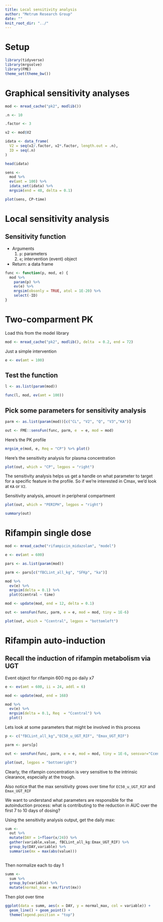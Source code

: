 ```yaml
---
title: Local sensitivity analysis
author: "Metrum Research Group"
date: ""
knit_root_dir: "../"
---
```

  
# Setup

```r
library(tidyverse)
library(mrgsolve)
library(FME)
theme_set(theme_bw())
```


# Graphical sensitivity analyses

```r
mod <- mread_cache("pk2", modlib())

.n <- 10

.factor <- 3

v2 <- mod$V2

idata <- data_frame(
  V2 = seq(v2/.factor, v2*.factor, length.out = .n), 
  ID = seq(.n)
)
```

```r
head(idata)
```

```r

sens <- 
  mod %>% 
  ev(amt = 100) %>%
  idata_set(idata) %>%
  mrgsim(end = 48, delta = 0.1)

plot(sens, CP~time)
```


# Local sensitivity analysis

## Sensitivity function

- Arguments
    1. `p`: parameters
    1. `e`; intervention (event) object
- Return: a data frame

```r
func <- function(p, mod, e) {
  mod %>%
    param(p) %>%
    ev(e) %>% 
    mrgsim(obsonly = TRUE, atol = 1E-20) %>% 
    select(-ID)
}
```


# Two-comparment PK

Load this from the model library

```r
mod <- mread_cache("pk2", modlib(), delta  = 0.2, end = 72)
```

Just a simple intervention
```r
e <- ev(amt = 100)
```

## Test the function
```r
l <- as.list(param(mod))

func(l, mod, ev(amt = 100))
```


## Pick some parameters for sensitivity analysis
```r
parm <- as.list(param(mod))[c("CL", "V2", "Q", "V3","KA")]
```

```r
out <- FME::sensFun(func, parm, e  = e, mod = mod)
```


Here's the PK profile
```r
mrgsim_e(mod, e, Req = "CP") %>% plot()
```

Here's the sensitivity analysis for plasma concentration

```r
plot(out, which = "CP", legpos = "right")
```

The sensitivity analysis helps us get a handle on what parameter to 
target for a specific feature in the profile.  So if we're interested
in Cmax, we'd look at `KA` or `V2`. 

Sensitivity analysis, amount in peripheral compartment
```r
plot(out, which = "PERIPH", legpos = "right")
```

```r
summary(out)
```



# Rifampin single dose

```r
mod <- mread_cache("rifampicin_midazolam", "model")
```

```r
e <- ev(amt = 600)
```

```r
pars <- as.list(param(mod))
```


```r
parm <- pars[c("fBCLint_all_kg", "SFKp", "ka")]
```


```r
mod %>% 
  ev(e) %>% 
  mrgsim(delta = 0.1) %>% 
  plot(Ccentral ~ time)
```

```r
mod <- update(mod, end = 12, delta = 0.1)
```


```r
out <- sensFun(func, parm, e = e, mod = mod, tiny = 1E-6)
```

```r
plot(out, which = "Ccentral", legpos = "bottomleft")
```



# Rifampin auto-induction
 
 
## Recall the induction of rifampin metabolism via UGT
 
Event object for rifampin 600 mg po daily x7 

```r
e <- ev(amt = 600, ii = 24, addl = 6)

mod <- update(mod, end = 168)
```


```r
mod %>%
  ev(e) %>%
  mrgsim(delta = 0.1, Req  = "Ccentral") %>%
  plot()
```

Lets look at some parameters that might be involved in 
this process
 
```r
p <- c("fBCLint_all_kg","EC50_u_UGT_RIF", "Emax_UGT_RIF")

parm <- pars[p]
```

```r
out <- sensFun(func, parm, e = e, mod = mod, tiny = 1E-6, sensvar="Ccentral")
```


```r
plot(out, legpos = "bottomright")
```


Clearly, the rifampin concentration is very sensitive to 
the intrinsic clearance, especially at the trough. 

Also notice that the max sensitivity grows over time 
for `EC50_u_UGT_RIF` and `Emax_UGT_RIF`

We want to understand what parameters are responsible for 
the autoinduction process: what is contributing to the reduction 
in AUC over the first 7 to 10 days of dosing?

Using the sensitivity analysis output, get the daily max:

```r
sum <- 
  out %>% 
  mutate(DAY = 1+floor(x/24)) %>%
  gather(variable,value, fBCLint_all_kg:Emax_UGT_RIF) %>%
  group_by(DAY,variable) %>% 
  summarise(mx = max(abs(value)))
 
```

Then normalize each to day 1

```r
summ <- 
  sum %>%
  group_by(variable) %>% 
  mutate(normal_max = mx/first(mx))
```

Then plot over time

```r
ggplot(data = summ, aes(x = DAY, y = normal_max, col = variable)) + 
  geom_line() + geom_point() + 
  theme(legend.position = "top")
```


